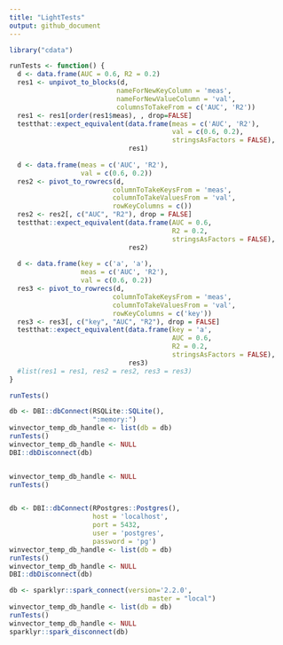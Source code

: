 ```yaml
---
title: "LightTests"
output: github_document
---
```


```r
library("cdata")

runTests <- function() {
  d <- data.frame(AUC = 0.6, R2 = 0.2)
  res1 <- unpivot_to_blocks(d,
                           nameForNewKeyColumn = 'meas',
                           nameForNewValueColumn = 'val',
                           columnsToTakeFrom = c('AUC', 'R2'))
  res1 <- res1[order(res1$meas), , drop=FALSE]
  testthat::expect_equivalent(data.frame(meas = c('AUC', 'R2'),
                                         val = c(0.6, 0.2),
                                         stringsAsFactors = FALSE),
                              res1)
  
  d <- data.frame(meas = c('AUC', 'R2'),
                  val = c(0.6, 0.2))
  res2 <- pivot_to_rowrecs(d,
                          columnToTakeKeysFrom = 'meas',
                          columnToTakeValuesFrom = 'val',
                          rowKeyColumns = c())
  res2 <- res2[, c("AUC", "R2"), drop = FALSE]
  testthat::expect_equivalent(data.frame(AUC = 0.6,
                                         R2 = 0.2,
                                         stringsAsFactors = FALSE),
                              res2)
  
  d <- data.frame(key = c('a', 'a'),
                  meas = c('AUC', 'R2'),
                  val = c(0.6, 0.2))
  res3 <- pivot_to_rowrecs(d,
                          columnToTakeKeysFrom = 'meas',
                          columnToTakeValuesFrom = 'val',
                          rowKeyColumns = c('key'))
  res3 <- res3[, c("key", "AUC", "R2"), drop = FALSE]
  testthat::expect_equivalent(data.frame(key = 'a',
                                         AUC = 0.6,
                                         R2 = 0.2,
                                         stringsAsFactors = FALSE),
                              res3)
  #list(res1 = res1, res2 = res2, res3 = res3)
}

runTests()

db <- DBI::dbConnect(RSQLite::SQLite(), 
                     ":memory:")
winvector_temp_db_handle <- list(db = db)
runTests()
winvector_temp_db_handle <- NULL
DBI::dbDisconnect(db)


winvector_temp_db_handle <- NULL
runTests()


db <- DBI::dbConnect(RPostgres::Postgres(),
                     host = 'localhost',
                     port = 5432,
                     user = 'postgres',
                     password = 'pg')
winvector_temp_db_handle <- list(db = db)
runTests()
winvector_temp_db_handle <- NULL
DBI::dbDisconnect(db)

db <- sparklyr::spark_connect(version='2.2.0', 
                                   master = "local")
winvector_temp_db_handle <- list(db = db)
runTests()
winvector_temp_db_handle <- NULL
sparklyr::spark_disconnect(db)
```
